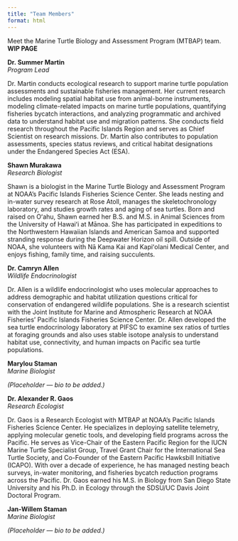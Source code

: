 ```yaml
---
title: "Team Members"
format: html
---
```


Meet the Marine Turtle Biology and Assessment Program (MTBAP) team. **WIP PAGE**

::: {.grid}

::: {.card}
**Dr. Summer Martin**  
*Program Lead*  

Dr. Martin conducts ecological research to support marine turtle population assessments and sustainable fisheries management. Her current research includes modeling spatial habitat use from animal-borne instruments, modeling climate-related impacts on marine turtle populations, quantifying fisheries bycatch interactions, and analyzing programmatic and archived data to understand habitat use and migration patterns. She conducts field research throughout the Pacific Islands Region and serves as Chief Scientist on research missions. Dr. Martin also contributes to population assessments, species status reviews, and critical habitat designations under the Endangered Species Act (ESA).
:::

::: {.card}
**Shawn Murakawa**  
*Research Biologist*  

Shawn is a biologist in the Marine Turtle Biology and Assessment Program at NOAA’s Pacific Islands Fisheries Science Center. She leads nesting and in-water survey research at Rose Atoll, manages the skeletochronology laboratory, and studies growth rates and aging of sea turtles. Born and raised on Oʻahu, Shawn earned her B.S. and M.S. in Animal Sciences from the University of Hawaiʻi at Mānoa. She has participated in expeditions to the Northwestern Hawaiian Islands and American Samoa and supported stranding response during the Deepwater Horizon oil spill. Outside of NOAA, she volunteers with Nā Kama Kai and Kapiʻolani Medical Center, and enjoys fishing, family time, and raising succulents.
:::

::: {.card}
**Dr. Camryn Allen**  
*Wildlife Endocrinologist*  

Dr. Allen is a wildlife endocrinologist who uses molecular approaches to address demographic and habitat utilization questions critical for conservation of endangered wildlife populations. She is a research scientist with the Joint Institute for Marine and Atmospheric Research at NOAA Fisheries’ Pacific Islands Fisheries Science Center. Dr. Allen developed the sea turtle endocrinology laboratory at PIFSC to examine sex ratios of turtles at foraging grounds and also uses stable isotope analysis to understand habitat use, connectivity, and human impacts on Pacific sea turtle populations.
:::

::: {.card}
**Marylou Staman**  
*Marine Biologist*  

*(Placeholder — bio to be added.)*
:::

::: {.card}
**Dr. Alexander R. Gaos**  
*Research Ecologist*  

Dr. Gaos is a Research Ecologist with MTBAP at NOAA’s Pacific Islands Fisheries Science Center. He specializes in deploying satellite telemetry, applying molecular genetic tools, and developing field programs across the Pacific. He serves as Vice-Chair of the Eastern Pacific Region for the IUCN Marine Turtle Specialist Group, Travel Grant Chair for the International Sea Turtle Society, and Co-Founder of the Eastern Pacific Hawksbill Initiative (ICAPO). With over a decade of experience, he has managed nesting beach surveys, in-water monitoring, and fisheries bycatch reduction programs across the Pacific. Dr. Gaos earned his M.S. in Biology from San Diego State University and his Ph.D. in Ecology through the SDSU/UC Davis Joint Doctoral Program.
:::

::: {.card}
**Jan-Willem Staman**  
*Marine Biologist*  

*(Placeholder — bio to be added.)*
:::

:::